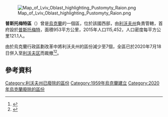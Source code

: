 [[Image:Map_of_Lviv_Oblast_highlighting_Pustomyty_Raion.png|right]]

'''普斯托梅特區'''（{{lang-uk|Пустомитівський район}}）曾是[[烏克蘭|烏克蘭]]的一個區，位於該國西部，由[[利沃夫州|利沃夫州]]負責管轄，首府設於[[普斯托梅特|普斯托梅特]]，面積953平方公里，2015年人口115,452，人口密度每平方公里121.1人。

由於烏克蘭行政區劃改革中將利沃夫州的區份減少至7個，全區已於2020年7月18日併入至[[利沃夫区|利沃夫区]]而裁撤<ref>{{Cite news|title=Про утворення та ліквідацію районів. Постанова Верховної Ради України № 807-ІХ.|url=http://www.golos.com.ua/article/333466|access-date=2020-10-03|date=2020-07-18|website=Голос України|language=uk|archive-date=2021-07-09|archive-url=https://web.archive.org/web/20210709121303/http://www.golos.com.ua/article/333466}}</ref><ref>{{cite web |title=Нові райони: карти + склад |url=https://www.minregion.gov.ua/press/news/novi-rajony-karty-sklad/ |publisher=Міністерство розвитку громад та територій України |language=uk |access-date=2022-03-13 |archive-date=2022-02-25 |archive-url=https://web.archive.org/web/20220225102502/https://www.minregion.gov.ua/press/news/novi-rajony-karty-sklad/ }}</ref>。

==參考資料==
{{Reflist}}

{{DEFAULTSORT:Pustomyty}}
[[Category:利沃夫州已廢除的區份|Category:利沃夫州已廢除的區份]]
[[Category:1959年烏克蘭建立|Category:1959年烏克蘭建立]]
[[Category:2020年烏克蘭廢除的區份|Category:2020年烏克蘭廢除的區份]]

{{Lviv-geo-stub}}